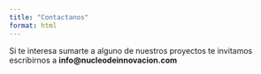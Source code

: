 ```yaml
---
title: "Contactanos"
format: html
---
```


Si te interesa sumarte a alguno de nuestros proyectos te invitamos escribirnos a **info\@nucleodeinnovacion.com**

